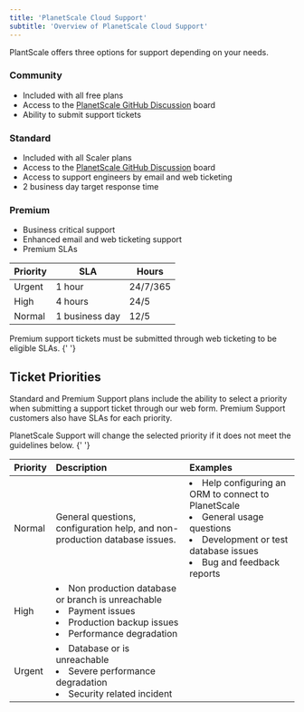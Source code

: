 ```yaml
---
title: 'PlanetScale Cloud Support'
subtitle: 'Overview of PlanetScale Cloud Support'
---
```


PlantScale offers three options for support depending on your needs.

### Community

- Included with all free plans
- Access to the [PlanetScale GitHub Discussion](https://github.com/planetscale/beta/discussions) board
- Ability to submit support tickets


### Standard

- Included with all Scaler plans
- Access to the [PlanetScale GitHub Discussion](https://github.com/planetscale/beta/discussions) board
- Access to support engineers by email and web ticketing
- 2 business day target response time

### Premium

- Business critical support
- Enhanced email and web ticketing support
- Premium SLAs

| Priority | SLA            | Hours    |
|----------|----------------|----------|
| Urgent   | 1 hour         | 24/7/365 |
| High     | 4 hours        | 24/5     |
| Normal   | 1 business day | 12/5     |

<InfoBlock type="note">
Premium support tickets must be submitted through web ticketing to be eligible SLAs.
</InfoBlock>{' '}

## Ticket Priorities

Standard and Premium Support plans include the ability to select a priority when submitting a support ticket through our web form. Premium Support customers also have SLAs for each priority.


<InfoBlock type="note">
PlanetScale Support will change the selected priority if it does not meet the guidelines below.
</InfoBlock>{' '}

| Priority | Description | Examples |
|:----------|:------------|:----------|
| Normal   | General questions, configuration help, and non-production database issues. |  <li>Help configuring an ORM to connect to PlanetScale</li><li>General usage questions</li><li>Development or test database issues</li><li>Bug and feedback reports</li> |
| High | <li>Non production database or branch is unreachable</li><li>Payment issues</li><li>Production backup issues</li><li>Performance degradation</li> |
| Urgent | <li>Database or is unreachable</li><li>Severe performance degradation</li><li>Security related incident</li>|
